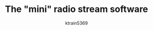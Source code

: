 ---
title: "The \"mini\" radio stream software"
publishDate: "2025-03-28T17:00:00+1000"
author: ktrain5369
draft: true
---